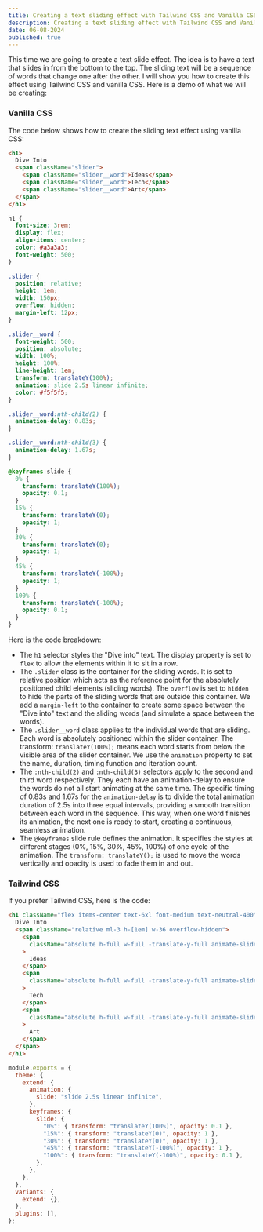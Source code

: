 ```yaml
---
title: Creating a text sliding effect with Tailwind CSS and Vanilla CSS
description: Creating a text sliding effect with Tailwind CSS and Vanilla CSS
date: 06-08-2024
published: true
---
```



This time we are going to create a text slide effect. The idea is to have a text that slides in from the bottom to the top. The sliding text will be a sequence of words that change one after the other. I will show you how to create this effect using Tailwind CSS and vanilla CSS. Here is a demo of what we will be creating:
<br />
<TextSlidingEffect />


### Vanilla CSS

The code below shows how to create the sliding text effect using vanilla CSS:
```html
<h1>
  Dive Into
  <span className="slider">
    <span className="slider__word">Ideas</span>
    <span className="slider__word">Tech</span>
    <span className="slider__word">Art</span>
  </span>
</h1>
```
```css
h1 {
  font-size: 3rem;
  display: flex;
  align-items: center;
  color: #a3a3a3;
  font-weight: 500;
}

.slider {
  position: relative;
  height: 1em;
  width: 150px;
  overflow: hidden;
  margin-left: 12px;
}

.slider__word {
  font-weight: 500;
  position: absolute;
  width: 100%;
  height: 100%;
  line-height: 1em;
  transform: translateY(100%);
  animation: slide 2.5s linear infinite;
  color: #f5f5f5;
}

.slider__word:nth-child(2) {
  animation-delay: 0.83s;
}

.slider__word:nth-child(3) {
  animation-delay: 1.67s;
}

@keyframes slide {
  0% {
    transform: translateY(100%);
    opacity: 0.1;
  }
  15% {
    transform: translateY(0);
    opacity: 1;
  }
  30% {
    transform: translateY(0);
    opacity: 1;
  }
  45% {
    transform: translateY(-100%);
    opacity: 1;
  }
  100% {
    transform: translateY(-100%);
    opacity: 0.1;
  }
}
```

Here is the code breakdown:

- The `h1` selector styles the "Dive into" text. The display property is set to `flex` to allow the elements within it to sit in a row.
- The `.slider` class is the container for the sliding words. It is set to relative position which acts as the reference point for the absolutely positioned child elements (sliding words). The `overflow` is set to `hidden` to hide the parts of the sliding words that are outside this container. We add a `margin-left` to the container to create some space between the "Dive into" text and the sliding words (and simulate a space between the words).
- The `.slider__word` class applies to the individual words that are sliding. Each word is absolutely positioned within the slider container. The transform: `translateY(100%);` means each word starts from below the visible area of the slider container. We use the `animation` property to set the name, duration, timing function and iteration count.
- The `:nth-child(2)` and `:nth-child(3)` selectors apply to the second and third word respectively. They each have an animation-delay to ensure the words do not all start animating at the same time. The specific timing of 0.83s and 1.67s for the `animation-delay` is to divide the total animation duration of 2.5s into three equal intervals, providing a smooth transition between each word in the sequence. This way, when one word finishes its animation, the next one is ready to start, creating a continuous, seamless animation.
- The `@keyframes` slide rule defines the animation. It specifies the styles at different stages (0%, 15%, 30%, 45%, 100%) of one cycle of the animation. The `transform: translateY();` is used to move the words vertically and opacity is used to fade them in and out.

### Tailwind CSS

If you prefer Tailwind CSS, here is the code:
```html
<h1 className="flex items-center text-6xl font-medium text-neutral-400">
  Dive Into
  <span className="relative ml-3 h-[1em] w-36 overflow-hidden">
    <span
      className="absolute h-full w-full -translate-y-full animate-slide leading-none text-white"
    >
      Ideas
    </span>
    <span
      className="absolute h-full w-full -translate-y-full animate-slide leading-none text-white [animation-delay:0.83s]"
    >
      Tech
    </span>
    <span
      className="absolute h-full w-full -translate-y-full animate-slide leading-none text-white [animation-delay:1.83s]"
    >
      Art
    </span>
  </span>
</h1>
```
```js title="tailwind.config.js"
module.exports = {
  theme: {
    extend: {
      animation: {
        slide: "slide 2.5s linear infinite",
      },
      keyframes: {
        slide: {
          "0%": { transform: "translateY(100%)", opacity: 0.1 },
          "15%": { transform: "translateY(0)", opacity: 1 },
          "30%": { transform: "translateY(0)", opacity: 1 },
          "45%": { transform: "translateY(-100%)", opacity: 1 },
          "100%": { transform: "translateY(-100%)", opacity: 0.1 },
        },
      },
    },
  },
  variants: {
    extend: {},
  },
  plugins: [],
};
```